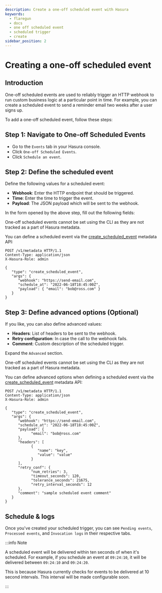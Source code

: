 ```yaml
---
description: Create a one-off scheduled event with Hasura
keywords:
  - flaregun
  - docs
  - one off scheduled event
  - scheduled trigger
  - create
sidebar_position: 2
---
```



# Creating a one-off scheduled event

## Introduction

One-off scheduled events are used to reliably trigger an HTTP webhook to run custom business logic at a particular point in time. For example, you can create a scheduled event to send a reminder email two weeks after a user signs up.

To add a one-off scheduled event, follow these steps:

## Step 1: Navigate to One-off Scheduled Events

- Go to the `Events` tab in your Hasura console.
- Click `One-off Scheduled Events`.
- Click `Schedule an event`.

<Thumbnail
  src="/img/graphql/core/event-triggers/one-off.png"
  alt="Adding a one-off scheduled event"
  width="900px"
/>

## Step 2: Define the scheduled event

Define the following values for a scheduled event:

- **Webhook**: Enter the HTTP endpoint that should be triggered.
- **Time**: Enter the time to trigger the event.
- **Payload**: The JSON payload which will be sent to the webhook.

<Tabs className="api-tabs">
<TabItem value="console" label="Console">
In the form opened by the above step, fill out the following fields:

<Thumbnail
  src="/img/graphql/core/event-triggers/define-one-off-event.png"
  alt="Defining the scheduled event"
  width="550px"
/>
</TabItem>
<TabItem value="cli" label="CLI">

One-off scheduled events cannot be set using the CLI as they are not tracked as a part of Hasura metadata.

</TabItem>
<TabItem value="api" label="API">

You can define a scheduled event via the [create_scheduled_event](/graphql/core/api-reference/metadata-api/scheduled-triggers.mdx#metadata-create-scheduled-event) metadata API:

```http
POST /v1/metadata HTTP/1.1
Content-Type: application/json
X-Hasura-Role: admin

{
   "type": "create_scheduled_event",
   "args": {
      "webhook": "https://send-email.com",
      "schedule_at": "2022-06-18T18:45:00Z",
      "payload": { "email": "bob@ross.com" }
   }
}
```

</TabItem>
</Tabs>

## Step 3: Define advanced options (Optional)

If you like, you can also define advanced values:

- **Headers**: List of headers to be sent to the webhook.
- **Retry configuration**: In case the call to the webhook fails.
- **Comment**: Custom description of the scheduled trigger.

<Tabs className="api-tabs">
<TabItem value="console" label="Console">

Expand the `Advanced` section.

<Thumbnail
  src="/img/graphql/core/event-triggers/advanced-one-off.png"
  alt="Defining advanced options for a scheduled event"
  width="700px"
/>
</TabItem>
<TabItem value="cli" label="CLI">

One-off scheduled events cannot be set using the CLI as they are not tracked as a part of Hasura metadata.

</TabItem>
<TabItem value="api" label="API">

You can define advanced options when defining a scheduled event via the [create_scheduled_event](/graphql/core/api-reference/metadata-api/scheduled-triggers.mdx#metadata-create-scheduled-event) metadata API:

```http
POST /v1/metadata HTTP/1.1
Content-Type: application/json
X-Hasura-Role: admin

{
   "type": "create_scheduled_event",
   "args": {
      "webhook": "https://send-email.com",
      "schedule_at": "2022-06-18T18:45:00Z",
      "payload": {
            "email": "bob@ross.com"
      },
      "headers": [
            {
               "name": "key",
               "value": "value"
            }
      ],
      "retry_conf": {
            "num_retries": 3,
            "timeout_seconds": 120,
            "tolerance_seconds": 21675,
            "retry_interval_seconds": 12
      },
      "comment": "sample scheduled event comment"
   }
}
```

</TabItem>
</Tabs>

## Schedule & logs

Once you've created your scheduled trigger, you can see `Pending events`, `Processed events`, and `Invocation logs` in their respective tabs.

<Thumbnail
  src="/img/graphql/core/event-triggers/pending-one-off.png"
  alt="Schedule and logs for scheduled events"
  width="1200px"
/>

:::info Note

A scheduled event will be delivered within ten seconds of when it's scheduled. For example, if you schedule an event at `09:24:10`, it will be delivered between `09:24:10` and `09:24:20`.

This is because Hasura currently checks for events to be delivered at 10 second intervals. This interval will be made configurable soon.

:::
